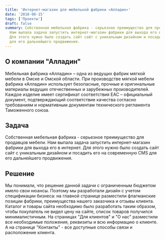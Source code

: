 ```yaml
---
title: 'Интернет-магазин для мебельной фабрики «Алладин»'
date: '2018-08-15'
tags: ['Проекты']
draft: false
summary: Собственная мебельная фабрика - серьезное преимущество для продавцов мебели.
  Нам выпала задача запустить интернет-магазин фабрики для выхода его в интернет. 
  Для этого нужно было создать сайт сайт с уникальным дизайном и посадить его на современную CMS 
  для его дальнейшего продвижения.
---
```


## О компании "Алладин"

Мебельная фабрика «Алладин» – одна из ведущих фабрик мягкой мебели в Омске и Омской области.
При производстве мягкой мебели фабрика «Алладин» использует безопасные, прочные и оригинальные 
материалы ведущих отечественных и зарубежных производителей. Каждое изделие имеет сертификат 
соответствия ЕАС – официальный документ, подтверждающий соответствие качества согласно требованиям 
и нормативным документам технического регламента Таможенного союза.

## Задача

Собственная мебельная фабрика - серьезное преимущество для продавцов мебели.
Нам выпала задача запустить интернет-магазин фабрики для выхода его в интернет. 
Для этого нужно было создать сайт сайт с уникальным дизайном и посадить его на современную CMS 
для его дальнейшего продвижения. 

## Решение

Мы понимали, что решение данной задачи с ограниченным бюджетом имело свои нюансы.
Поэтому мы разработали дизайн с учетом спецификации бизнеса:
на главной странице разместили флагманские позиции фабрики, преимущества нашего заказчика и отзывы
клиента.
Каталог и товары сайта необходимо было разработать таким образом, чтобы покупатель не видел цену на сайте,
список товаров получился минималистичным.
На страницах "Для клиентов" и "О нас" разместили все необходимые положения, реквизиты и всю информацию о клиенте.
А на странице "Контакты" - все доступные способы связи и расположение клиента.